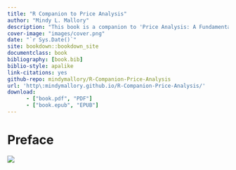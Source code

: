 ```yaml
--- 
title: "R Companion to Price Analysis"
author: "Mindy L. Mallory"
description: "This book is a companion to 'Price Analysis: A Fundamental Approach to the Study of Commodity Prices'. It provides a basic introduction to working with commodity price and fundamental data from sources like Yahoo Finance, Quandl, and the USDA."
cover-image: "images/cover.png"
date: "`r Sys.Date()`"
site: bookdown::bookdown_site
documentclass: book
bibliography: [book.bib]
biblio-style: apalike
link-citations: yes
github-repo: mindymallory/R-Companion-Price-Analysis
url: 'http\:mindymallory.github.io/R-Companion-Price-Analysis/'
download:
      - ["book.pdf", "PDF"]
      - ["book.epub", "EPUB"]
---
```




# Preface {-}


![](images/cover.png)